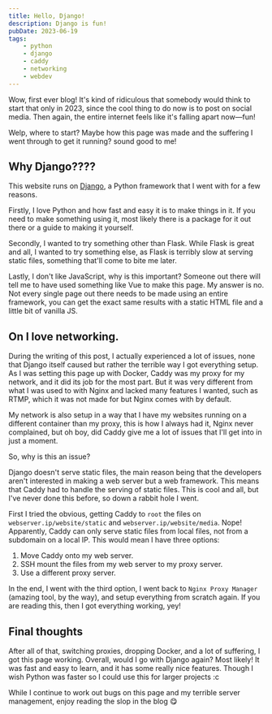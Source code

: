 ```yaml
---
title: Hello, Django!
description: Django is fun!
pubDate: 2023-06-19
tags:
    - python
    - django
    - caddy
    - networking
    - webdev
---
```


<Note text="This is an older blog post imported from my old Django website" />

Wow, first ever blog! It's kind of ridiculous that somebody would think to start that only in 2023, since the cool thing to do now is to post on social media. Then again, the entire internet feels like it's falling apart now—fun!

Welp, where to start? Maybe how this page was made and the suffering I went through to get it running? sound good to me!

## Why Django????

This website runs on [Django](https://www.djangoproject.com/), a Python framework that I went with for a few reasons.

Firstly, I love Python and how fast and easy it is to make things in it. If you need to make something using it, most likely there is a package for it out there or a guide to making it yourself.

Secondly, I wanted to try something other than Flask. While Flask is great and all, I wanted to try something else, as Flask is terribly slow at serving static files, something that'll come to bite me later.

Lastly, I don't like JavaScript, why is this important? Someone out there will tell me to have used something like Vue to make this page. My answer is no. Not every single page out there needs to be made using an entire framework, you can get the exact same results with a static HTML file and a little bit of vanilla JS.

## On I love networking.

During the writing of this post, I actually experienced a lot of issues, none that Django itself caused but rather the terrible way I got everything setup. As I was setting this page up with Docker, Caddy was my proxy for my network, and it did its job for the most part. But it was very different from what I was used to with Nginx and lacked many features I wanted, such as RTMP, which it was not made for but Nginx comes with by default.

My network is also setup in a way that I have my websites running on a different container than my proxy, this is how I always had it, Nginx never complained, but oh boy, did Caddy give me a lot of issues that I'll get into in just a moment.

So, why is this an issue?

Django doesn't serve static files, the main reason being that the developers aren't interested in making a web server but a web framework. This means that Caddy had to handle the serving of static files. This is cool and all, but I've never done this before, so down a rabbit hole I went.

First I tried the obvious, getting Caddy to `root` the files on `webserver.ip/website/static` and `webserver.ip/website/media`. Nope! Apparently, Caddy can only serve static files from local files, not from a subdomain on a local IP. This would mean I have three options:

1. Move Caddy onto my web server.
2. SSH mount the files from my web server to my proxy server.
3. Use a different proxy server.

In the end, I went with the third option, I went back to `Nginx Proxy Manager` (amazing tool, by the way), and setup everything from scratch again. If you are reading this, then I got everything working, yey!

## Final thoughts

After all of that, switching proxies, dropping Docker, and a lot of suffering, I got this page working. Overall, would I go with Django again? Most likely! It was fast and easy to learn, and it has some really nice features. Though I wish Python was faster so I could use this for larger projects :c

While I continue to work out bugs on this page and my terrible server management, enjoy reading the slop in the blog 😋